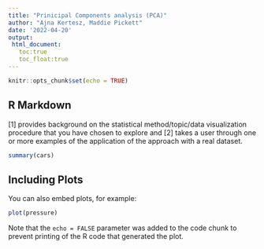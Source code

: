 ```yaml
---
title: "Prinicipal Components analysis (PCA)"
author: "Ajna Kertesz, Maddie Pickett"
date: '2022-04-20'
output: 
 html_document:
   toc:true
   toc_float:true
---
```


```r
knitr::opts_chunk$set(echo = TRUE)
```

## R Markdown

[1] provides background on the statistical method/topic/data visualization procedure that you have chosen to explore and [2] takes a user through one or more examples of the application of the approach with a real dataset. 


```r
summary(cars)
```

## Including Plots

You can also embed plots, for example:

```r
plot(pressure)
```

Note that the `echo = FALSE` parameter was added to the code chunk to prevent printing of the R code that generated the plot.
